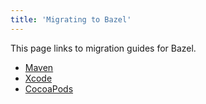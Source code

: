 ```yaml
---
title: 'Migrating to Bazel'
---
```


This page links to migration guides for Bazel.

*  [Maven](/versions/8.4.0/migrate/maven)
*  [Xcode](/versions/8.4.0/migrate/xcode)
*  [CocoaPods](/versions/8.4.0/migrate/cocoapods)

